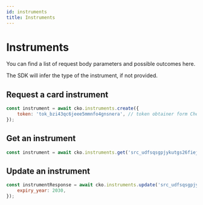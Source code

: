 ```yaml
---
id: instruments
title: Instruments
---
```



# Instruments

You can find a list of request body parameters and possible outcomes <Link to="https://api-reference.checkout.com/#tag/Instruments">here</Link>.

The SDK will infer the type of the instrument, if not provided.

## Request a card instrument

```js
const instrument = await cko.instruments.create({
	token: 'tok_bzi43qc6jeee5mmnfo4gnsnera', // token obtainer form Checkout.Frames of the mobile SDKs
});
```

## Get an instrument

```js
const instrument = await cko.instruments.get('src_udfsqsgpjykutgs26fiejgizau');
```

## Update an instrument

```js
const instrumentResponse = await cko.instruments.update('src_udfsqsgpjykutgs26fiejgizau', {
	expiry_year: 2030,
});
```
